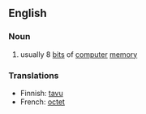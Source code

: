 ==English==
===Noun===
#usually 8 [[bit]]s of [[computer]] [[memory]]

===Translations===
*Finnish: [[tavu]]
*French: [[octet]]